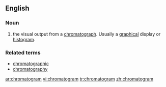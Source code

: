 ==English==

===Noun===
{{en-noun}}

# {{analytical chemistry}} the visual output from a [[chromatograph]]. Usually a [[graphical]] display or [[histogram]].

===Related terms===
*[[chromatographic]]
*[[chromatography]]

[[ar:chromatogram]]
[[vi:chromatogram]]
[[tr:chromatogram]]
[[zh:chromatogram]]